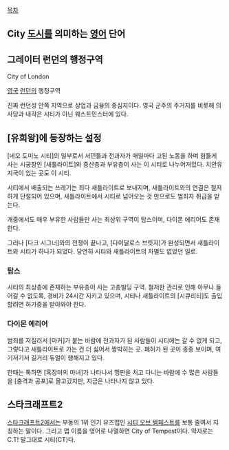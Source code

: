 [[목차]]

== City [[도시]]를 의미하는 [[영어]] 단어 ==

== 그레이터 런던의 행정구역 ==
City of London

[[영국]] [[런던]]의 행정구역

진짜 런던성 안쪽 지역으로 상업과 금융의 중심지이다. 영국 군주의 주거지를 비롯해 의사당과 내각은 시티가 아닌 웨스트민스터에 있다.

== [유희왕]에 등장하는 설정 ==

[네오 도미노 시티]의 일부로서 서민들과 전과자가 매일마다 고된 노동을 하며 힘들게 사는 시궁창인 [새틀라이트]와 중산층과 부유층이 사는 이 시티로 나누어져있다. 치안유지국이 있는 곳도 이 시티.

시티에서 배출되는 쓰레기는 죄다 새틀라이트로 보내지며, 새틀라이트와의 연결은 철저하게 단절되어 있으며, 새틀라이트에서 시티로 넘어오는 것 만으로도 범죄자 취급을 받는다.

개중에서도 매우 부유한 사람들만 사는 최상위 구역이 탑스이며, 다이몬 에리어도 존재한다.

그러나 [다크 시그너]와의 전쟁이 끝나고, [다이달로스 브릿지]가 완성되면서 새틀라이트와 시티가 하나가 되었다. 당연히 시티와 새틀라이트의 차별도 없었던 일로. 

=== 탑스 ===
시티의 최상층에 존재하는 부유층이 사는 고층빌딩 구역. 철저한 관리로 인해 아무나 들어갈 수 없도록, 경비가 24시간 지키고 있으며, 시티나 새틀라이트의 [시큐리티]도 출입할려면 허가증을 받아와야 한다.

=== 다이몬 에리어 ===
범죄를 저질러서 [마커]가 붙는 바람에 전과자가 된 사람들이 시티에는 갈 수 없게 되고, 그렇다고 새틀라이트로 가는 건 더 싫어서 짱박히는 곳. 폐허가 된 곳이 종종 보이며, 여기저기서 길거리 듀얼이 행해지고 있다.

한때는 툭하면 [흑장미의 마녀]가 나타나서 깽판을 치고 다니는 바람에 수 많은 사람들을 [충격과 공포]로 몰고갔지만, 지금은 나타나지 않고 있다.

== 스타크래프트2 ==
[[스타크래프트2]]에서는 부동의 1위 인기 유즈맵인 [[시티 오브 템페스트]]를 보통 줄여서 지칭하는 말이다. 그리고 맵 이름을 영어로 나열하면 City of Tempest이다. 약자로는 C.T! 말그대로 시티(CT)다.
